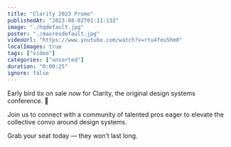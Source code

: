 ```yaml
---
title: "Clarity 2023 Promo"
publishedAt: "2023-08-02T01:11:13Z"
image: "./hqdefault.jpg"
poster: "./maxresdefault.jpg"
videoUrl: "https://www.youtube.com/watch?v=rtu4feu5hm0"
localImages: true
tags: ["video"]
categories: ["unsorted"]
duration: "0:00:25"
ignore: false
---
```

Early bird tix on sale *now* for Clarity, the original design systems conference. 🎉

Join us to connect with a community of talented pros eager to elevate the collective convo around design systems.

Grab your seat today — they won’t last long.
